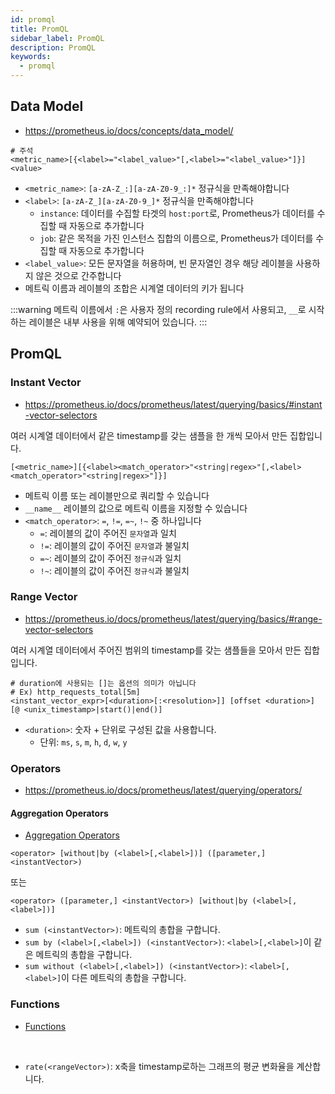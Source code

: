```yaml
---
id: promql
title: PromQL
sidebar_label: PromQL
description: PromQL
keywords:
  - promql
---
```


## Data Model

- https://prometheus.io/docs/concepts/data_model/

```promql
# 주석
<metric_name>[{<label>="<label_value>"[,<label>="<label_value>"]}] <value>
```

- `<metric_name>`: `[a-zA-Z_:][a-zA-Z0-9_:]*` 정규식을 만족해야합니다
- `<label>`: `[a-zA-Z_][a-zA-Z0-9_]*` 정규식을 만족해야합니다
  - `instance`: 데이터를 수집할 타겟의 `host:port`로, Prometheus가 데이터를 수집할 때 자동으로 추가합니다
  - `job`: 같은 목적을 가진 인스턴스 집합의 이름으로, Prometheus가 데이터를 수집할 때 자동으로 추가합니다
- `<label_value>`: 모든 문자열을 허용하며, 빈 문자열인 경우 해당 레이블을 사용하지 않은 것으로 간주합니다
- 메트릭 이름과 레이블의 조합은 시계열 데이터의 키가 됩니다

:::warning
메트릭 이름에서 `:`은 사용자 정의 recording rule에서 사용되고, `__`로 시작하는 레이블은 내부 사용을 위해 예약되어 있습니다.
:::

## PromQL

### Instant Vector

- https://prometheus.io/docs/prometheus/latest/querying/basics/#instant-vector-selectors

여러 시계열 데이터에서 같은 timestamp를 갖는 샘플을 한 개씩 모아서 만든 집합입니다.

```promql
[<metric_name>][{<label><match_operator>"<string|regex>"[,<label><match_operator>"<string|regex>"]}]
```

- 메트릭 이름 또는 레이블만으로 쿼리할 수 있습니다
- `__name__` 레이블의 값으로 메트릭 이름을 지정할 수 있습니다
- `<match_operator>`: `=`, `!=`, `=~`, `!~` 중 하나입니다
  - `=`: 레이블의 값이 주어진 `문자열`과 일치
  - `!=`: 레이블의 값이 주어진 `문자열`과 불일치
  - `=~`: 레이블의 값이 주어진 `정규식`과 일치
  - `!~`: 레이블의 값이 주어진 `정규식`과 불일치

### Range Vector

- https://prometheus.io/docs/prometheus/latest/querying/basics/#range-vector-selectors

여러 시계열 데이터에서 주어진 범위의 timestamp를 갖는 샘플들을 모아서 만든 집합입니다.

```promql
# duration에 사용되는 []는 옵션의 의미가 아닙니다
# Ex) http_requests_total[5m]
<instant_vector_expr>[<duration>[:<resolution>]] [offset <duration>] [@ <unix_timestamp>|start()|end()]
```

- `<duration>`: 숫자 + 단위로 구성된 값을 사용합니다.
  - 단위: `ms`, `s`, `m`, `h`, `d`, `w`, `y`

### Operators

- https://prometheus.io/docs/prometheus/latest/querying/operators/

#### Aggregation Operators

- [Aggregation Operators](https://prometheus.io/docs/prometheus/latest/querying/operators/#aggregation-operators)

```promql
<operator> [without|by (<label>[,<label>])] ([parameter,] <instantVector>)
```

또는

```promql
<operator> ([parameter,] <instantVector>) [without|by (<label>[,<label>])]
```

- `sum (<instantVector>)`: 메트릭의 총합을 구합니다.
- `sum by (<label>[,<label>]) (<instantVector>)`: `<label>[,<label>]`이 같은 메트릭의 총합을 구합니다.
- `sum without (<label>[,<label>]) (<instantVector>)`: `<label>[,<label>]`이 다른 메트릭의 총합을 구합니다.

### Functions

- [Functions](https://prometheus.io/docs/prometheus/latest/querying/functions/)

<br />

- `rate(<rangeVector>)`: x축을 timestamp로하는 그래프의 평균 변화율을 계산합니다.
